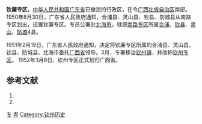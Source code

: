 '''钦廉专区'''，[[中华人民共和国|中华人民共和国]][[广东省|广东省]]已撤消的行政区，在今[[广西壮族自治区|广西壮族自治区]]南部。1950年8月30日，广东省人民政府通知，合浦县、灵山县、钦县、防城县从南路专区划出，设置钦廉专区。专员公署驻[[北海市|北海市]]。辖原[[南路专区|南路专区]]所属[[合浦县|合浦]]、[[钦县|钦县]]、[[灵山县|灵山]]、[[防城县|防城]]4县。

1951年2月19日，广东省人民政府通知，决定将钦廉专区所属的合浦县、灵山县、钦县、防城县、北海市委托[[广西省|广西省]]领导。3月，专署移治[[钦州镇|钦州镇]]，并改称[[钦州专区|钦州专区]]。 1952年3月8日，钦州专区正式划归广西省。

== 参考文献 ==
# {{Cite book | author = 戴均良等 | title = 《中国古今地名大词典》 | location = 上海 | publisher = 上海辞书出版社 | date = 2005 | language = zh-hans }}
# {{Cite book | author = 史为乐 | title = 《中华人民共和国政区沿革（1949-2002）》 | location = 北京 | publisher = 人民出版社 | date = 2006 | language = zh-hans }}
{{广西历史二级政区}}
{{广东省历史二级政区}}
[[Category:广东省已撤消的行政区|专]]
[[Category:专区|粤]]
[[Category:钦州历史|Category:钦州历史]]